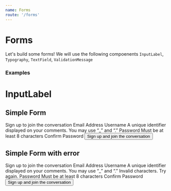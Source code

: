 ```yaml
---
name: Forms
route: '/forms'
---
```


# Forms

Let's build some forms! We will use the following compoenents `InputLabel`, `Typography`, `TextField`, `ValidationMessage`

### Examples


# InputLabel

## Simple Form
<Playground>
  <Flex itemGutter direction="column" style={{width:330}}>
    <Typography variant="heading1">Sign up to join the conversation</Typography>
    <InputLabel>Email Address</InputLabel>
    <TextField fullWidth/>
    <InputLabel>Username</InputLabel>
    <Typography>A unique identifier displayed on your comments. You may use “_” and “.”</Typography>
    <TextField fullWidth/>
    <InputLabel>Password</InputLabel>
    <Typography>Must be at least 8 characters</Typography>
    <TextField fullWidth/>
    <InputLabel>Confirm Password</InputLabel>
    <TextField fullWidth/>
    <Button variant="filled" color="primary" size="large" fullWidth>Sign up and join the conversation</Button>
  </Flex>
</Playground>

## Simple Form with error
<Playground>
  <Flex itemGutter direction="column" style={{width:330}}>
    <Typography variant="heading1">Sign up to join the conversation</Typography>
    <InputLabel>Email Address</InputLabel>
    <TextField fullWidth />
    <InputLabel>Username</InputLabel>
    <Typography>A unique identifier displayed on your comments. You may use “_” and “.”</Typography>
    <TextField defaultValue="something.com" color="error" fullWidth/>
    <ValidationMessage color="error" fullWidth>Invalid characters. Try again.</ValidationMessage>
    <InputLabel>Password</InputLabel>
    <Typography>Must be at least 8 characters</Typography>
    <TextField fullWidth/>
    <InputLabel>Confirm Password</InputLabel>
    <TextField fullWidth/>
    <Button variant="filled" color="primary" size="large" fullWidth>Sign up and join the conversation</Button>
  </Flex>
</Playground>
